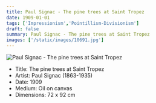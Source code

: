 ```yaml
---
title: Paul Signac - The pine trees at Saint Tropez
date: 1909-01-01
tags: ['Impressionism','Pointillism-Divisionism']
draft: false
summary: Paul Signac - The pine trees at Saint Tropez
images: ['/static/images/10691.jpg']
---
```


![Paul Signac - The pine trees at Saint Tropez](/static/images/10691.jpg)

* Title: The pine trees at Saint Tropez
* Artist: Paul Signac (1863-1935)
* Date: 1909
* Medium: Oil on canvas
* Dimensions: 72 x 92 cm


